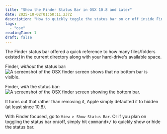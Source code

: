 ```yaml
---
title: "Show the Finder Status Bar in OSX 10.8 and Later"
date: 2025-10-02T01:50:11.237Z
description: "How to quickly toggle the status bar on or off inside Finder."
tags:
  - "osx"
readingTime: 1
draft: false
---
```








The Finder status bar offered a quick reference to how many files/folders
existed in the current directory along with your hard-drive's available space.

Finder, _without_ the status bar:
![A screenshot of the OSX finder screen shows that no bottom bar is visible.](withoutStatusBar_bn9cir.webp)

Finder, _with_ the status bar:
![A screenshot of the OSX finder screen showing the bottom bar.](withStatusBar_bo7zyn.webp)

It turns out that rather than removing it, Apple simply defaulted it to hidden
(at least since 10.8).

With Finder focused, go to `View > Show Status Bar`. Or if you plan on toggling
the status bar on/off, simply hit <kbd>command+/</kbd> to quickly show or hide
the status bar.
